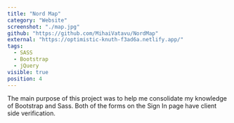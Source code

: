 ```yaml
---
title: "Nord Map"
category: "Website"
screenshot: "./map.jpg"
github: "https://github.com/MihaiVatavu/NordMap"
external: "https://optimistic-knuth-f3ad6a.netlify.app/"
tags:
  - SASS
  - Bootstrap
  - jQuery
visible: true
position: 4
---
```


The main purpose of this project was to help me consolidate my knowledge of Bootstrap and Sass. Both of the forms on the Sign In page have client side verification.
